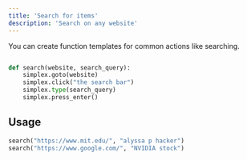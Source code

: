 ```yaml
---
title: 'Search for items'
description: 'Search on any website'
---
```


You can create function templates for common actions like searching.

```python search.py

def search(website, search_query):
    simplex.goto(website)
    simplex.click("the search bar")
    simplex.type(search_query)
    simplex.press_enter()

```


## Usage

```python
search("https://www.mit.edu/", "alyssa p hacker")
search("https://www.google.com/", "NVIDIA stock")
```

